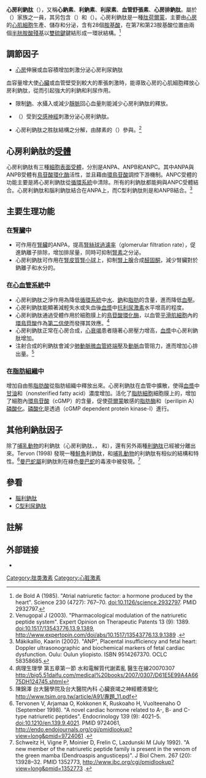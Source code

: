 {{noteTA|G1=生命科学}}
{{PBB|geneid=4878}}
{{medical}}
'''心房利鈉肽'''（{{lang-en|'''atrial natriuretic peptide'''}}），又稱'''心鈉素'''、'''利鈉素'''、'''利尿素'''、'''血管舒張素'''、'''心房排鈉肽'''。屬於{{le|利鈉肽|Natriuretic peptides}}（{{Lang|en|natriuretic peptide}}）家族之一員，其另包含{{le|腦利鈉肽|brain natriuretic peptide}}（{{Lang|en|brain natriuretic peptide}}）和{{tsl|en|C-type natriuretic peptide|C型利鈉肽}}（{{Lang|en|C-type natriuretic peptide}}）。心房利鈉肽是一種[[肽|肽]][[荷爾蒙|荷爾蒙]]，主要由[[心房|心房]]的[[心肌細胞|心肌細胞]]生產、儲存和分泌，含有28個[[胺基酸|胺基酸]]，在第7和第23胺基酸位置由兩個[[半胱胺酸|半胱胺酸]][[殘基|殘基]]以[[雙硫鍵|雙硫鍵]]鍵結形成一環狀結構。<ref>de Bold A (1985). "Atrial natriuretic factor: a hormone produced by the heart". Science 230 (4727): 767–70. doi:10.1126/science.2932797. PMID 2932797.</ref>

== 調節因子 ==
*[[心房|心房]]伸展或血容積增加刺激分泌心房利尿鈉肽

血容量增大使[[心臟|心臟]]或血管壁受到較大的牽張刺激時，能導致心房的心肌細胞釋放心房利鈉肽，從而引起強大的利鈉和利尿作用。
*限制[[鈉|鈉]]、水攝入或減少[[靜脈|靜脈]]回心血量則能減少心房利鈉肽的釋放。
*{{Link-en|β-腎上腺受體|beta-adrenergic receptor}}（{{Lang|en|β-adrenergic receptor}}）受到[[交感神經|交感神經]]刺激分泌心房利鈉肽。
*心房利鈉肽之胜肽結構之分解，由酵素的{{Link-en|NEP|neutral endopeptidase}}（{{Lang|en|neutral endopeptidase}}）參與。<ref>Venugopal J (2003). "Pharmacological modulation of the natriuretic peptide system". Expert Opinion on Therapeutic Patents 13 (9): 1389. doi:10.1517/13543776.13.9.1389, http://www.expertopin.com/doi/abs/10.1517/13543776.13.9.1389 {{Wayback|url=http://www.expertopin.com/doi/abs/10.1517/13543776.13.9.1389 |date=20190915105630 }}.</ref>

== 心房利鈉肽的[[受體|受體]] ==
心房利鈉肽有三種[[細胞表面受體|細胞表面受體]]，分別是ANPA、ANPB和ANPC。其中ANPA與ANPB受體有[[鳥苷酸環化酶|鳥苷酸環化酶]]活性，並且藉由[[環鳥苷酸|環鳥苷酸]]調控下游機制。ANPC受體的功能主要是將心房利鈉肽從[[循環系統|循環系統]]中清除。所有的利鈉肽都能夠與ANPC受體結合。心房利鈉肽和腦利鈉肽結合在ANPA上，而C型利鈉肽則是和ANPB結合。<ref>Mäkikallio, Kaarin (2002). "ANP", Placental insufficiency and fetal heart: Doppler ultrasonographic and biochemical markers of fetal cardiac dysfunction. Oulu: Oulun yliopisto. ISBN 9514267370. OCLC 58358685.</ref>

== 主要生理功能 ==

===在[[腎臟|腎臟]]中===
*可作用在[[腎臟|腎臟]]的ANPA，提高[[腎絲球過濾率|腎絲球過濾率]]（glomerular filtration rate），促進鈉離子排除，增加排尿量，同時可抑制[[腎素|腎素]]之分泌。
*心房利鈉肽可作用在[[腎皮質|腎皮質]][[腎小球|腎小球]]上，抑制[[腎上腺|腎上腺]]合成[[醛固酮|醛固酮]]，減少腎臟對於鈉離子和水分的{{le|再吸收作用|reabsorption}}。

===在[[心血管系統|心血管系統]]中=== 
*心房利鈉肽之淨作用為降低[[循環系統|循環系統]]中[[水|水]]、[[鈉|鈉]]和[[脂肪|脂肪]]的含量，進而降低[[血壓|血壓]]。
*心房利鈉肽能顯著減輕失水或失血後[[血漿|血漿]]中[[抗利尿激素|抗利尿激素]]水平增高的程度。
*心房利鈉肽通過受體作用於細胞膜上的[[鳥苷酸環化酶|鳥苷酸環化酶]]，以血管[[平滑肌細胞|平滑肌細胞]]內的[[環鳥苷酸|環鳥苷酸]]作為[[第二信使|第二信使]]而發揮其效應。<ref>病理生理學 第五章第一節 水和電解質代謝紊亂 醫生在線20070307 http://big5.51daifu.com/medical%20books/2007/0307/D61E5E99A4A6675DH124745.shtml{{dead link|date=2018年2月 |bot=InternetArchiveBot |fix-attempted=yes }}</ref>
*心房利鈉肽正常在心房合成，[[心衰竭|心衰竭]]患者隨著心房壓力增高，[[血漿|血漿]]中心房利鈉肽增加。
*注射合成的利鈉肽會減少[[肺動脈微血管終端壓|肺動脈微血管終端壓]]及[[動脈|動脈]]血管阻力，進而增加心排出量。<ref>陳錦澤 台大醫學院及台大醫院內科 心臟衰竭之神經體液變化  http://www.tsim.org.tw/article/A91/專題_11.pdf</ref>

===在[[脂肪組織|脂肪組織]]中===
增加自由態[[脂肪酸|脂肪酸]]從脂肪組織中釋放出來。心房利鈉肽在血管中擴散，使得[[血漿|血漿]]中[[甘油|甘油]]和{{le|非固醇類脂肪酸|nonsterified fatty acid}}（nonsterified fatty acid）濃度增加。活化了[[脂肪細胞|脂肪細胞]]細胞膜上的{{le|A型鳥苷酸環化酶受體|NFR-A}}，增加了細胞內[[環鳥苷酸|環鳥苷酸]]（cGMP）的含量，促使[[荷爾蒙|荷爾蒙]]敏感的[[脂肪酶|脂肪酶]]和{{le|脂滴包被蛋白A|perilipin A}}（perilipin A）[[磷酸化|磷酸化]]。[[磷酸化|磷酸化]]是透過{{le|環鳥苷酸蛋白激酶|cGMP dependent protein kinase-Ⅰ}}（cGMP dependent protein kinase-Ⅰ）進行。

== 其他利鈉肽因子 ==
除了[[哺乳動物|哺乳動物]]的利鈉肽（心房利鈉肽、{{le|腦利鈉肽|brain natriuretic peptide}}，
和{{le|C型利尿鈉肽|C-type natriuretic peptide}}），還有另外兩種[[利鈉肽|利鈉肽]]已經被分離出來。Tervon (1998) 發現一種[[鮭魚|鮭魚]]利鈉肽，和[[哺乳動物|哺乳動物]]的利鈉肽有相似的結構和特性。<ref>Tervonen V, Arjamaa O, Kokkonen K, Ruskoaho H, Vuolteenaho O (September 1998). "A novel cardiac hormone related to A-, B- and C-type natriuretic peptides". Endocrinology 139 (9): 4021–5. doi:10.1210/en.139.9.4021. PMID 9724061, http://endo.endojournals.org/cgi/pmidlookup?view=long&pmid=9724061 {{Wayback|url=http://endo.endojournals.org/cgi/pmidlookup?view=long&pmid=9724061 |date=20190915105627 }}.</ref>[[曼巴蛇屬|曼巴蛇屬]]利鈉肽則在綠色[[曼巴蛇|曼巴蛇]]的毒液中被發現。<ref>Schweitz H, Vigne P, Moinier D, Frelin C, Lazdunski M (July 1992). "A new member of the natriuretic peptide family is present in the venom of the green mamba (Dendroaspis angusticeps)". J Biol Chem. 267 (20): 13928–32. PMID 1352773, http://www.jbc.org/cgi/pmidlookup?view=long&pmid=1352773 {{Wayback|url=http://www.jbc.org/cgi/pmidlookup?view=long&pmid=1352773 |date=20190915105630 }}.</ref>

== 參看 ==
*[[腦利鈉肽|腦利鈉肽]]
*[[C型利尿鈉肽|C型利尿鈉肽]]

== 註解 ==
{{reflist}}

==外部链接==
* {{MeshName|Atrial+Natriuretic+Factor}}

{{hormones}}
{{Renal physiology}}
{{Amyloidosis}}

[[Category:肽类激素|Category:肽类激素]]
[[Category:心脏激素|Category:心脏激素]]